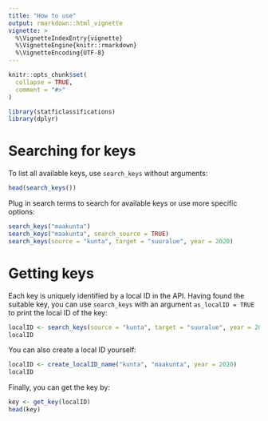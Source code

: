 ```yaml
---
title: "How to use"
output: rmarkdown::html_vignette
vignette: >
  %\VignetteIndexEntry{vignette}
  %\VignetteEngine{knitr::rmarkdown}
  %\VignetteEncoding{UTF-8}
---
```


```r
knitr::opts_chunk$set(
  collapse = TRUE,
  comment = "#>"
)
```

```r
library(statficlassifications)
library(dplyr)
```

# Searching for keys

To list all available keys, use `search_keys` without arguments:

```r
head(search_keys())
```

Plug in search terms to search for available keys or use more specific options:

```r
search_keys("maakunta")
search_keys("maakunta", search_source = TRUE)
search_keys(source = "kunta", target = "suuralue", year = 2020)
```

# Getting keys

Each key is uniquely identified by a local ID in the API. Having found the suitable key, you can use `search_keys` with an argument `as_localID = TRUE` to print the local ID of the key:

```r
localID <- search_keys(source = "kunta", target = "suuralue", year = 2020, as_localID = TRUE)
localID
```

You can also create a local ID yourself:

```r
localID <- create_localID_name("kunta", "maakunta", year = 2020)
localID
```

Finally, you can get the key by:

```r
key <- get_key(localID)
head(key)
```


